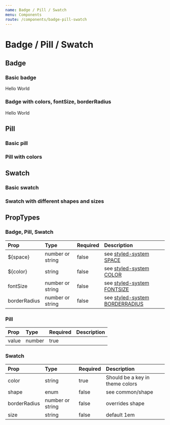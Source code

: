 ```yaml
---
name: Badge / Pill / Swatch
menu: Components
route: /components/badge-pill-swatch
---
```



# Badge / Pill / Swatch

## Badge

### Basic badge

<Playground>
    <Badge>Hello</Badge>
    <Badge>World</Badge>
</Playground>

### Badge with colors, fontSize, borderRadius

<Playground>
    <Badge color="white" bg="secondary" fontSize={3} borderRadius="base">Hello</Badge>
    <Badge color="white" bg="tertiary" fontSize={3} borderRadius="base">World</Badge>
</Playground>


## Pill

### Basic pill

<Playground>
    <Pill value={42} />
</Playground>

### Pill with colors

<Playground>
    <Pill value={127} bg="red" color="white" />
</Playground>


## Swatch

### Basic swatch

<Playground>
    <Swatch color="orange" />
</Playground>

### Swatch with different shapes and sizes

<Playground>
    <Swatch color="red" size="2em" />
    <Swatch color="yellow" size="3em" shape={Shape.CIRCLE} />
    <Swatch color="green" size="4em" shape={Shape.SQUARE} />
</Playground>



## PropTypes

### Badge, Pill, Swatch
| Prop | Type | Required | Description |
|:-----|:-----|:---------|:------------|
| ${space} | number or string | false | see [styled-system SPACE](https://jxnblk.com/styled-system/#margin--padding) |
| ${color} | string | false | see [styled-system COLOR](https://github.com/jxnblk/styled-system/blob/master/docs/api.md#color) |
| fontSize | number or string | false | see [styled-system FONTSIZE](https://github.com/jxnblk/styled-system/blob/master/docs/api.md#fontsize) |
| borderRadius | number or string | false | see [styled-system BORDERRADIUS](https://github.com/jxnblk/styled-system/blob/master/docs/api.md#borders) |

### Pill
| Prop | Type | Required | Description |
|:-----|:-----|:---------|:------------|
| value | number | true |  |

### Swatch
| Prop | Type | Required | Description |
|:-----|:-----|:---------|:------------|
| color | string | true | Should be a key in theme colors |
| shape | enum | false | see common/shape |
| borderRadius | number or string | false | overrides shape |
| size | string | false | default 1em |
